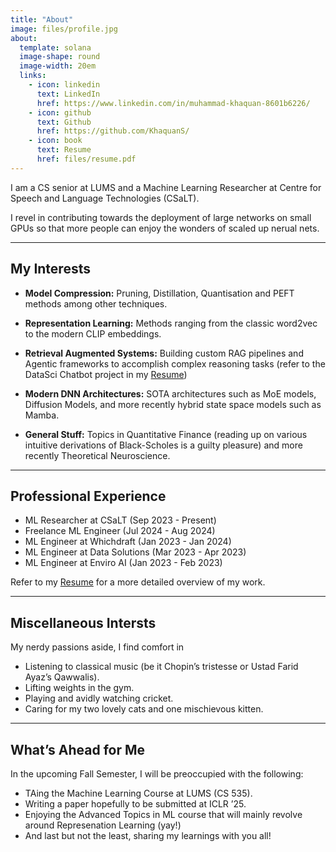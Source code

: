 ```yaml
---
title: "About"
image: files/profile.jpg
about:
  template: solana
  image-shape: round
  image-width: 20em
  links:
    - icon: linkedin
      text: LinkedIn
      href: https://www.linkedin.com/in/muhammad-khaquan-8601b6226/
    - icon: github
      text: Github
      href: https://github.com/KhaquanS/
    - icon: book
      text: Resume
      href: files/resume.pdf
---
```


I am a CS senior at LUMS and a Machine Learning Researcher at Centre for Speech and Language Technologies (CSaLT).

I revel in contributing towards the deployment of large networks on small GPUs so that more people can enjoy the wonders of scaled up nerual nets. 

___

## My Interests

- **Model Compression:**
Pruning, Distillation, Quantisation and PEFT methods among other techniques. 

- **Representation Learning:**
Methods ranging from the classic word2vec to the modern CLIP embeddings.

- **Retrieval Augmented Systems:**
Building custom RAG pipelines and Agentic frameworks to accomplish complex reasoning tasks (refer to the DataSci Chatbot project in my [Resume](files/resume.pdf))

- **Modern DNN Architectures:**
SOTA architectures such as MoE models, Diffusion Models, and more recently hybrid state space models such as Mamba.

- **General Stuff:**
Topics in Quantitative Finance (reading up on various intuitive derivations of Black-Scholes is a guilty pleasure) and more recently Theoretical Neuroscience.

___

## Professional Experience

- ML Researcher at CSaLT (Sep 2023 - Present)
- Freelance ML Engineer (Jul 2024 - Aug 2024)
- ML Engineer at Whichdraft (Jan 2023 - Jan 2024)
- ML Engineer at Data Solutions (Mar 2023 - Apr 2023)
- ML Engineer at Enviro AI (Jan 2023 - Feb 2023)

Refer to my [Resume](files/resume.pdf) for a more detailed overview of my work.

___

## Miscellaneous Intersts

My nerdy passions aside, I find comfort in

- Listening to classical music (be it Chopin's tristesse or Ustad Farid Ayaz's Qawwalis).
- Lifting weights in the gym.
- Playing and avidly watching cricket.
- Caring for my two lovely cats and one mischievous kitten.

___

## What's Ahead for Me

In the upcoming Fall Semester, I will be preoccupied with the following:

- TAing the Machine Learning Course at LUMS (CS 535).
- Writing a paper hopefully to be submitted at ICLR '25.
- Enjoying the Advanced Topics in ML course that will mainly revolve around Represenation Learning (yay!)
- And last but not the least, sharing my learnings with you all!


